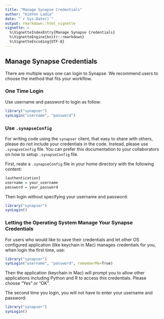 ```yaml
---
title: "Manage Synapse Credentials"
author: "KimYen Ladia"
date: "`r Sys.Date()`"
output: rmarkdown::html_vignette
vignette: >
  %\VignetteIndexEntry{Manage Synapse Credentials}
  %\VignetteEngine{knitr::rmarkdown}
  %\VignetteEncoding{UTF-8}
---
```

## Manage Synapse Credentials

There are multiple ways one can login to Synapse. We recommend users to choose the method that fits your workflow.

### One Time Login

Use username and password to login as follow:
```r
library("synapser")
synLogin("username", "password")
```

### Use `.synapseConfig`

For writing code using the `synapser` client, that easy to share with others, please do not include your credentials in the code. Instead, please use `.synapseConfig` file. You can prefer this documentation to your collaborators on how to setup `.synapseConfig` file.

First, reate a `.synapseConfig` file in your home directory with the following content:
```r
[authentication]
username = your_username
password = your_password

```

Then login without specifying your username and password:
```r
library("synapser")
synLogin()
```

### Letting the Operating System Manage Your Synapse Credentials

For users who would like to save their credentials and let other OS configured application (like keychain in Mac) manages credentials for you, when login the first time, use:
```r
library("synapser")
synLogin("username", "password", rememberMe=True)
```

Then the application (keychain in Mac) will prompt you to allow other applications including Python and R to access this credentials. Please choose "Yes" or "OK".

The second time you login, you will not have to enter your username and password:
```r
library("synapser")
synLogin()
```
